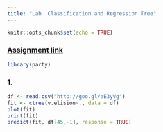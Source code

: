 ```yaml
---
title: "Lab  Classification and Regression Tree"
---
```


```r
knitr::opts_chunk$set(echo = TRUE)
```

### [Assignment link](https://goo.gl/FsdBEF)

```r
library(party)
```

### 1.
```r
df <- read.csv("http://goo.gl/aE3yVg")
fit <- ctree(v.elision~., data = df)
plot(fit)
print(fit)
predict(fit, df[45,-1], response = TRUE)
```

